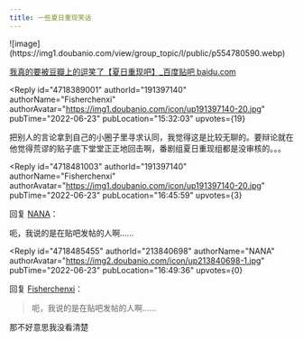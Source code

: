 ```yaml
---
title: 一些夏日重现笑话
---
```



<Forum groupName="动画番剧" groupUrl="https://www.douban.com/group/596353/" archivedAt="2025-05-16T16:26:32.653Z">
  <Post
    id="269304870"
    title="一些夏日重现笑话"
    url="https://www.douban.com/group/topic/269304870/?_spm_id=MjEzODQwNjk4"
    pubTime="2022-10-25"
    highlightUserId="191397140"
  >
![image](https://img1.doubanio.com/view/group_topic/l/public/p554780590.webp)

[我真的要被豆瓣上的逗笑了【夏日重现吧】\_百度贴吧
baidu.com](https://www.douban.com/link2/?url=https%3A%2F%2Ftieba.baidu.com%2Fp%2F7883211363%3Ffid%3D25635228%26fr%3Dala0%26pstaala%3D2%26tpl%3D5&link2key=8cb9c9d33b)

<Reply
  id="4718389001"
  authorId="191397140"
  authorName="Fisherchenxi"
  authorAvatar="https://img1.doubanio.com/icon/up191397140-20.jpg"
  pubTime="2022-06-23"
  pubLocation="15:32:03"
  upvotes={19}
>
把别人的言论拿到自己的小圈子里寻求认同，我觉得这是比较无聊的。要辩论就在他觉得荒谬的贴子底下堂堂正正地回击啊，番剧组夏日重现组都是没审核的。。。
</Reply>

<Reply
  id="4718481003"
  authorId="191397140"
  authorName="Fisherchenxi"
  authorAvatar="https://img1.doubanio.com/icon/up191397140-20.jpg"
  pubTime="2022-06-23"
  pubLocation="16:45:59"
  upvotes={3}
>
回复 [NANA](https://www.douban.com/people/213840698/)：
 

呃，我说的是在贴吧发帖的人啊......
</Reply>

<Reply
  id="4718485455"
  authorId="213840698"
  authorName="NANA"
  authorAvatar="https://img2.doubanio.com/icon/up213840698-1.jpg"
  pubTime="2022-06-23"
  pubLocation="16:49:36"
  upvotes={0}
>
回复 [Fisherchenxi](https://www.douban.com/people/191397140/)：
 > 呃，我说的是在贴吧发帖的人啊......

那不好意思我没看清楚
</Reply>
  </Post>
</Forum>
